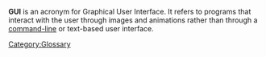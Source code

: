 '''GUI''' is an acronym for Graphical User Interface. It refers to programs that interact with the user through images and animations rather than through a [[command-line]] or text-based user interface.

[[Category:Glossary]]